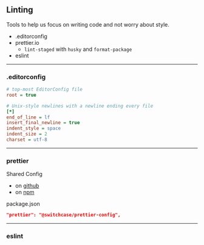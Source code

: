 ## Linting

Tools to help us focus on writing code and not worry about style.

- .editorconfig
- prettier.io
  - `lint-staged` with `husky` and `format-package`
- eslint

---

### .editorconfig

```ini
# top-most EditorConfig file
root = true

# Unix-style newlines with a newline ending every file
[*]
end_of_line = lf
insert_final_newline = true
indent_style = space
indent_size = 2
charset = utf-8
```

---

### prettier

Shared Config

- on [github](https://github.com/SwitchCaseGroup/switchcase-prettier-config)
- on [npm](https://www.npmjs.com/package/@switchcase/prettier-config)

package.json

```json
"prettier": "@switchcase/prettier-config",
```

---

### eslint
